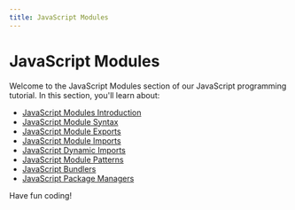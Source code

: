 ```yaml
---
title: JavaScript Modules
---
```


# JavaScript Modules

Welcome to the JavaScript Modules section of our JavaScript programming tutorial. In this section, you'll learn about:

- [JavaScript Modules Introduction](./0-javascript-modules-introduction.mdx)
- [JavaScript Module Syntax](./1-javascript-module-syntax.mdx)
- [JavaScript Module Exports](./2-javascript-module-exports.mdx)
- [JavaScript Module Imports](./3-javascript-module-imports.mdx)
- [JavaScript Dynamic Imports](./4-javascript-dynamic-imports.mdx)
- [JavaScript Module Patterns](./5-javascript-module-patterns.mdx)
- [JavaScript Bundlers](./6-javascript-bundlers.mdx)
- [JavaScript Package Managers](./7-javascript-package-managers.mdx)

Have fun coding!